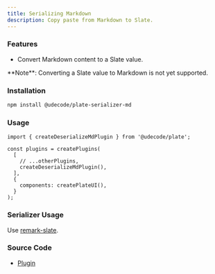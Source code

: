 ```yaml
---
title: Serializing Markdown
description: Copy paste from Markdown to Slate.
---
```


<ComponentPreview name="playground-demo" id="deserializemd" />

### Features

- Convert Markdown content to a Slate value.

<Callout className="my-4">
  **Note**: Converting a Slate value to Markdown is not yet supported.
</Callout>

### Installation

```bash
npm install @udecode/plate-serializer-md
```

### Usage

```tsx
import { createDeserializeMdPlugin } from '@udecode/plate';

const plugins = createPlugins(
  [
    // ...otherPlugins,
    createDeserializeMdPlugin(),
  ],
  {
    components: createPlateUI(),
  }
);
```

### Serializer Usage

Use [remark-slate](https://github.com/hanford/remark-slate).

### Source Code

- [Plugin](https://github.com/udecode/plate/blob/main/packages/serializer-md/src/deserializer/createDeserializeMdPlugin.ts)
